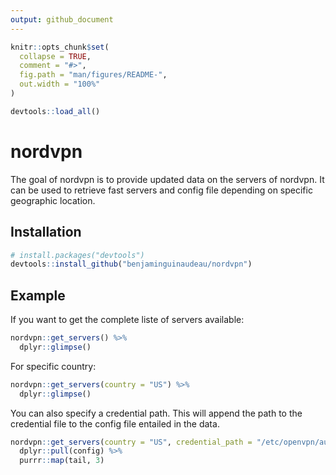 ```yaml
---
output: github_document
---
```


<!-- README.md is generated from README.Rmd. Please edit that file -->

```r
knitr::opts_chunk$set(
  collapse = TRUE,
  comment = "#>",
  fig.path = "man/figures/README-",
  out.width = "100%"
)

devtools::load_all()
```



# nordvpn

<!-- badges: start -->
<!-- badges: end -->

The goal of nordvpn is to provide updated data on the servers of nordvpn. It can be used to retrieve fast servers and config file depending on specific geographic location. 

## Installation


``` r
# install.packages("devtools")
devtools::install_github("benjaminguinaudeau/nordvpn")
```
## Example

If you want to get the complete liste of servers available:

```r
nordvpn::get_servers() %>%
  dplyr::glimpse()

```

For specific country: 

```r

nordvpn::get_servers(country = "US") %>%
  dplyr::glimpse()

```

You can also specify a credential path. This will append the path to the credential file to the config file entailed in the data. 

```r

nordvpn::get_servers(country = "US", credential_path = "/etc/openvpn/auth.txt")  %>%
  dplyr::pull(config) %>%
  purrr::map(tail, 3)
  
```


